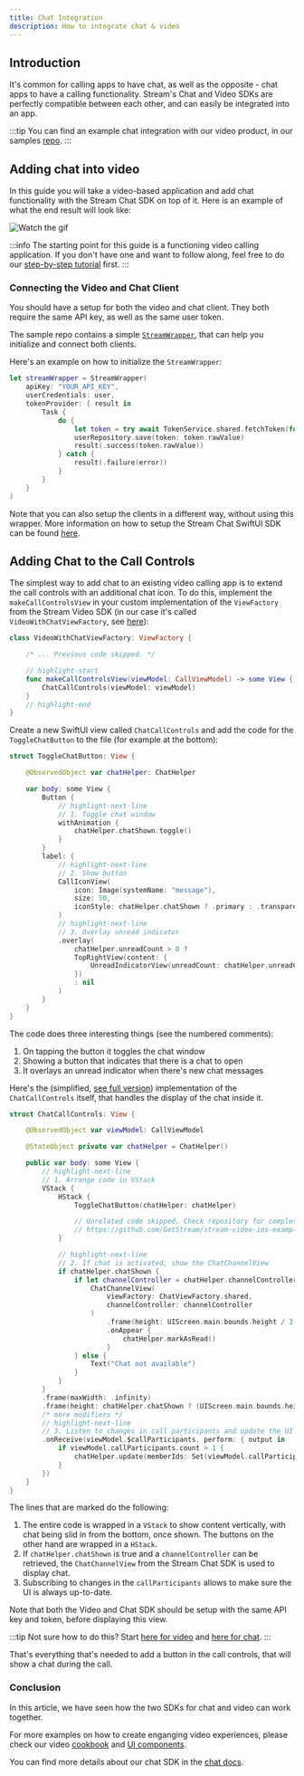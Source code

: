 ```yaml
---
title: Chat Integration
description: How to integrate chat & video
---
```


## Introduction

It's common for calling apps to have chat, as well as the opposite - chat apps to have a calling functionality. Stream's Chat and Video SDKs are perfectly compatible between each other, and can easily be integrated into an app.

:::tip
You can find an example chat integration with our video product, in our samples [repo](https://github.com/GetStream/stream-video-ios-examples/tree/main/VideoWithChat/VideoWithChat).
:::

## Adding chat into video

In this guide you will take a video-based application and add chat functionality with the Stream Chat SDK on top of it. Here is an example of what the end result will look like:

![Watch the gif](../assets/chat-integration.gif)

:::info
The starting point for this guide is a functioning video calling application. If you don't have one and want to follow along, feel free to do our [step-by-step tutorial](https://getstream.io/video/docs/ios/tutorials/video-calling/) first.
:::

### Connecting the Video and Chat Client

You should have a setup for both the video and chat client. They both require the same API key, as well as the same user token.

The sample repo contains a simple [`StreamWrapper`](https://github.com/GetStream/stream-video-ios-examples/blob/main/VideoWithChat/VideoWithChat/StreamWrapper.swift), that can help you initialize and connect both clients.

Here's an example on how to initialize the `StreamWrapper`:

```swift
let streamWrapper = StreamWrapper(
    apiKey: "YOUR_API_KEY",
    userCredentials: user,
    tokenProvider: { result in
        Task {
            do {
                let token = try await TokenService.shared.fetchToken(for: user.id)
                userRepository.save(token: token.rawValue)
                result(.success(token.rawValue))
            } catch {
                result(.failure(error))
            }
        }
    }
)
```

Note that you can also setup the clients in a different way, without using this wrapper. More information on how to setup the Stream Chat SwiftUI SDK can be found [here](https://getstream.io/chat/docs/sdk/ios/swiftui/getting-started/).

## Adding Chat to the Call Controls

The simplest way to add chat to an existing video calling app is to extend the call controls with an additional chat icon. To do this, implement the `makeCallControlsView` in your custom implementation of the `ViewFactory` from the Stream Video SDK (in our case it's called `VideoWithChatViewFactory`, see [here](https://github.com/GetStream/stream-video-ios-examples/blob/main/VideoWithChat/VideoWithChat/Sources/VideoWithChatViewFactory.swift)):

```swift
class VideoWithChatViewFactory: ViewFactory {

    /* ... Previous code skipped. */

    // highlight-start
    func makeCallControlsView(viewModel: CallViewModel) -> some View {
        ChatCallControls(viewModel: viewModel)
    }
    // highlight-end
}

```

Create a new SwiftUI view called `ChatCallControls` and add the code for the `ToggleChatButton` to the file (for example at the bottom):

```swift
struct ToggleChatButton: View {

    @ObservedObject var chatHelper: ChatHelper

    var body: some View {
        Button {
            // highlight-next-line
            // 1. Toggle chat window
            withAnimation {
                chatHelper.chatShown.toggle()
            }
        }
        label: {
            // highlight-next-line
            // 2. Show button
            CallIconView(
                icon: Image(systemName: "message"),
                size: 50,
                iconStyle: chatHelper.chatShown ? .primary : .transparent
            )
            // highlight-next-line
            // 3. Overlay unread indicator
            .overlay(
                chatHelper.unreadCount > 0 ?
                TopRightView(content: {
                    UnreadIndicatorView(unreadCount: chatHelper.unreadCount)
                })
                : nil
            )
        }
    }
}
```

The code does three interesting things (see the numbered comments):

1. On tapping the button it toggles the chat window
2. Showing a button that indicates that there is a chat to open
3. It overlays an unread indicator when there's new chat messages

Here's the (simplified, [see full version](https://github.com/GetStream/stream-video-ios-examples/blob/main/VideoWithChat/VideoWithChat/Sources/ChatCallControls.swift)) implementation of the `ChatCallControls` itself, that handles the display of the chat inside it.

```swift
struct ChatCallControls: View {

    @ObservedObject var viewModel: CallViewModel

    @StateObject private var chatHelper = ChatHelper()

    public var body: some View {
        // highlight-next-line
        // 1. Arrange code in VStack
        VStack {
            HStack {
                ToggleChatButton(chatHelper: chatHelper)

                // Unrelated code skipped. Check repository for complete code:
                // https://github.com/GetStream/stream-video-ios-examples/blob/main/VideoWithChat/VideoWithChat/Sources/ChatCallControls.swift
            }

            // highlight-next-line
            // 2. If chat is activated, show the ChatChannelView
            if chatHelper.chatShown {
                if let channelController = chatHelper.channelController {
                    ChatChannelView(
                        viewFactory: ChatViewFactory.shared,
                        channelController: channelController
                    )
                        .frame(height: UIScreen.main.bounds.height / 3 + 50)
                        .onAppear {
                            chatHelper.markAsRead()
                        }
                } else {
                    Text("Chat not available")
                }
            }
        }
        .frame(maxWidth: .infinity)
        .frame(height: chatHelper.chatShown ? (UIScreen.main.bounds.height / 3 + 50) + 100 : 100)
        /* more modifiers */
        // highlight-next-line
        // 3. Listen to changes in call participants and update the UI accordingly
        .onReceive(viewModel.$callParticipants, perform: { output in
            if viewModel.callParticipants.count > 1 {
                chatHelper.update(memberIds: Set(viewModel.callParticipants.map(\.key)))
            }
        })
    }
}
```

The lines that are marked do the following:

1. The entire code is wrapped in a `VStack` to show content vertically, with chat being slid in from the bottom, once shown. The buttons on the other hand are wrapped in a `HStack`.
2. If `chatHelper.chatShown` is true and a `channelController` can be retrieved, the `ChatChannelView` from the Stream Chat SDK is used to display chat.
3. Subscribing to changes in the `callParticipants` allows to make sure the UI is always up-to-date.

Note that both the Video and Chat SDK should be setup with the same API key and token, before displaying this view.

:::tip
Not sure how to do this? Start [here for video](https://getstream.io/video/docs/ios/guides/client-auth/) and [here for chat](https://getstream.io/chat/docs/sdk/ios/swiftui/getting-started/#creating-the-swiftui-context-provider-object).
:::

That's everything that's needed to add a button in the call controls, that will show a chat during the call.

### Conclusion

In this article, we have seen how the two SDKs for chat and video can work together. 

For more examples on how to create enganging video experiences, please check our video [cookbook](https://getstream.io/video/docs/ios/ui-cookbook/overview/) and [UI components](https://getstream.io/video/docs/ios/ui-components/overview/).

You can find more details about our chat SDK in the [chat docs](https://getstream.io/chat/docs/sdk/ios/swiftui/).
